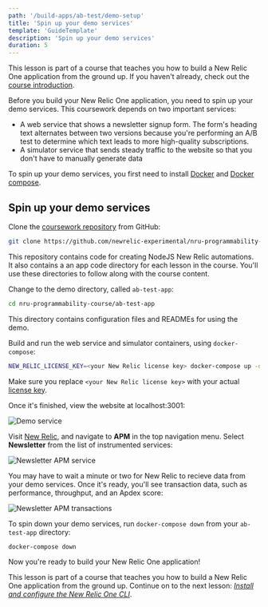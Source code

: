 ```yaml
---
path: '/build-apps/ab-test/demo-setup'
title: 'Spin up your demo services'
template: 'GuideTemplate'
description: 'Spin up your demo services'
duration: 5
---
```


<HideWhenEmbedded>

<Callout variant="course">

This lesson is part of a course that teaches you how to build a New Relic One application from the ground up. If you haven't already, check out the [course introduction](/ab-test).

</Callout>

</HideWhenEmbedded>

Before you build your New Relic One application, you need to spin up your demo services. This coursework depends on two important services:

- A web service that shows a newsletter signup form. The form's heading text alternates between two versions because you're performing an A/B test to determine which text leads to more high-quality subscriptions.
- A simulator service that sends steady traffic to the website so that you don't have to manually generate data

To spin up your demo services, you first need to install [Docker](https://docs.docker.com/get-docker/) and [Docker compose](https://docs.docker.com/compose/install/).

## Spin up your demo services

<Steps>

<Step>

Clone the [coursework repository](https://github.com/newrelic-experimental/nru-programmability-course) from GitHub:

```sh
git clone https://github.com/newrelic-experimental/nru-programmability-course
```

This repository contains code for creating NodeJS New Relic automations. It also contains a an app code directory for each lesson in the course. You'll use these directories to follow along with the course content.

</Step>

<Step>

Change to the demo directory, called `ab-test-app`:

```sh
cd nru-programmability-course/ab-test-app
```

This directory contains configuration files and READMEs for using the demo.

</Step>

<Step>

Build and run the web service and simulator containers, using `docker-compose`:

```sh
NEW_RELIC_LICENSE_KEY=<your New Relic license key> docker-compose up -d
```

<Callout variant="important">

Make sure you replace `<your New Relic license key>` with your actual [license key](https://docs.newrelic.com/docs/accounts/accounts-billing/account-setup/new-relic-license-key/).

</Callout>

Once it's finished, view the website at localhost:3001:

![Demo service](../../../images/ab-test/demo-service.png)

</Step>

<Step>

Visit [New Relic](https://one.newrelic.com), and navigate to **APM** in the top navigation menu. Select **Newsletter** from the list of instrumented services:

![Newsletter APM service](../../../images/ab-test/newsletter-apm.png)

You may have to wait a minute or two for New Relic to recieve data from your demo services. Once it's ready, you'll see transaction data, such as performance, throughput, and an Apdex score:

![Newsletter APM transactions](../../../images/ab-test/newsletter-transactions.png)

</Step>

<Step>

To spin down your demo services, run `docker-compose down` from your `ab-test-app` directory:

```sh
docker-compose down
```

</Step>

</Steps>

Now you're ready to build your New Relic One application!

<HideWhenEmbedded>

<Callout variant="course">

This lesson is part of a course that teaches you how to build a New Relic One application from the ground up. Continue on to the next lesson: [_Install and configure the New Relic One CLI_](/build-apps/ab-test/install-nr1).

</Callout>

</HideWhenEmbedded>